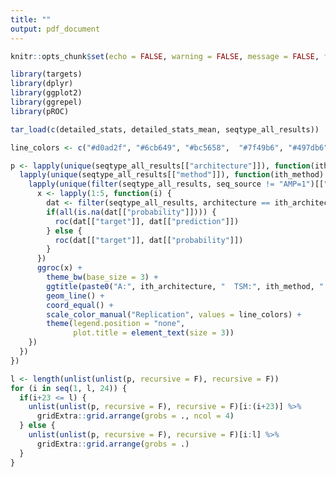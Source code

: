 ```yaml
---
title: ""
output: pdf_document
---
```

\centering
```r
knitr::opts_chunk$set(echo = FALSE, warning = FALSE, message = FALSE, fig.width = 6, fig.align = 'center', fig.height = 9)

library(targets)
library(dplyr)
library(ggplot2)
library(ggrepel)
library(pROC)

tar_load(c(detailed_stats, detailed_stats_mean, seqtype_all_results))

line_colors <- c("#d0ad2f", "#6cb649", "#bc5658",  "#7f49b6", "#497db6")
```

```r
p <- lapply(unique(seqtype_all_results[["architecture"]]), function(ith_architecture) {
  lapply(unique(seqtype_all_results[["method"]]), function(ith_method) {
    lapply(unique(filter(seqtype_all_results, seq_source != "AMP=1")[["seq_source"]]), function(ith_benchmark) {
      x <- lapply(1:5, function(i) {
        dat <- filter(seqtype_all_results, architecture == ith_architecture, method == ith_method, seq_source %in% c("AMP=1", ith_benchmark), rep == i)
        if(all(is.na(dat[["probability"]]))) {
          roc(dat[["target"]], dat[["prediction"]])
        } else {
          roc(dat[["target"]], dat[["probability"]])
        }
      })
      ggroc(x) +
        theme_bw(base_size = 3) +
        ggtitle(paste0("A:", ith_architecture, "  TSM:", ith_method, "  BSM:", ith_benchmark)) +
        geom_line() +
        coord_equal() +
        scale_color_manual("Replication", values = line_colors) +
        theme(legend.position = "none",
              plot.title = element_text(size = 3))
    })
  })
})

l <- length(unlist(unlist(p, recursive = F), recursive = F))
for (i in seq(1, l, 24)) {
  if(i+23 <= l) {
    unlist(unlist(p, recursive = F), recursive = F)[i:(i+23)] %>% 
      gridExtra::grid.arrange(grobs = ., ncol = 4)
  } else {
    unlist(unlist(p, recursive = F), recursive = F)[i:l] %>% 
      gridExtra::grid.arrange(grobs = .)
  }
}
```

